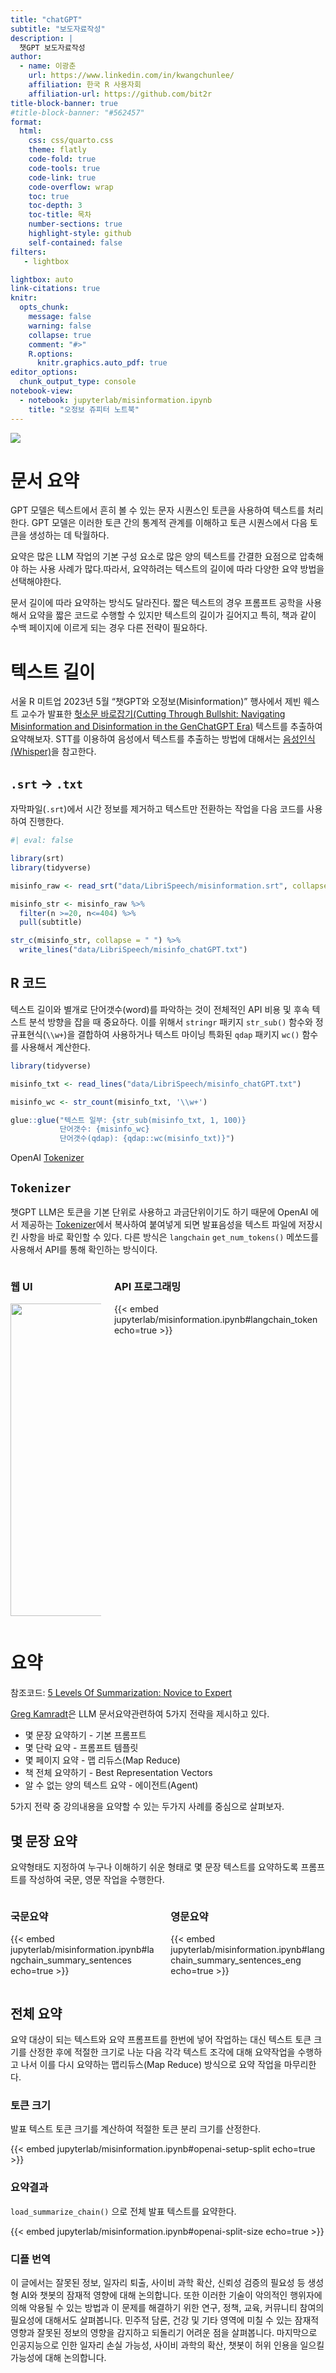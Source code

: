 ```yaml
---
title: "chatGPT"
subtitle: "보도자료작성"
description: | 
  챗GPT 보도자료작성
author:
  - name: 이광춘
    url: https://www.linkedin.com/in/kwangchunlee/
    affiliation: 한국 R 사용자회
    affiliation-url: https://github.com/bit2r
title-block-banner: true
#title-block-banner: "#562457"
format:
  html:
    css: css/quarto.css
    theme: flatly
    code-fold: true
    code-tools: true
    code-link: true
    code-overflow: wrap
    toc: true
    toc-depth: 3
    toc-title: 목차
    number-sections: true
    highlight-style: github    
    self-contained: false
filters:
   - lightbox

lightbox: auto
link-citations: true
knitr:
  opts_chunk: 
    message: false
    warning: false
    collapse: true
    comment: "#>" 
    R.options:
      knitr.graphics.auto_pdf: true
editor_options: 
  chunk_output_type: console
notebook-view:
  - notebook: jupyterlab/misinformation.ipynb
    title: "오정보 쥬피터 노트북"
---
```


![](images/langchain_summary.jpg)

# 문서 요약

GPT 모델은 텍스트에서 흔히 볼 수 있는 문자 시퀀스인 토큰을 사용하여 텍스트를 처리한다. GPT 모델은 이러한 토큰 간의 통계적 관계를 이해하고 토큰 시퀀스에서 다음 토큰을 생성하는 데 탁월하다.

요약은 많은 LLM 작업의 기본 구성 요소로 많은 양의 텍스트를 간결한 요점으로 압축해야 하는 사용 사례가 많다.따라서, 요약하려는 텍스트의 길이에 따라 다양한 요약 방법을 선택해야한다.

문서 길이에 따라 요약하는 방식도 달라진다. 짧은 텍스트의 경우 프롬프트 공학을 사용해서 요약을 짧은 코드로 수행할 수 있지만 텍스트의 길이가 길어지고 특히, 책과 같이 수백 페이지에 이르게 되는 경우 다른 전략이 필요하다.

# 텍스트 길이

서울 R 미트업 2023년 5월 "챗GPT와 오정보(Misinformation)" 행사에서 제빈 웨스트 교수가 발표한 [헛소문 바로잡기(Cutting Through Bullshit: Navigating Misinformation and Disinformation in the GenChatGPT Era)](https://r2bit.com/seoul-r/contents/meetup-2023.html) 텍스트를 추출하여 요약해보자. STT를 이용하여 음성에서 텍스트를 추출하는 방법에 대해서는 [음성인식(Whisper)](https://r2bit.com/chatGPT/whisper.html)을 참고한다.

## `.srt` → `.txt`

자막파일(`.srt`)에서 시간 정보를 제거하고 텍스트만 전환하는 작업을 다음 코드를 사용하여 진행한다.

```r
#| eval: false

library(srt)
library(tidyverse)

misinfo_raw <- read_srt("data/LibriSpeech/misinformation.srt", collapse = " ")

misinfo_str <- misinfo_raw %>% 
  filter(n >=20, n<=404) %>% 
  pull(subtitle)

str_c(misinfo_str, collapse = " ") %>%
  write_lines("data/LibriSpeech/misinfo_chatGPT.txt")
```

## R 코드

텍스트 길이와 별개로 단어갯수(word)를 파악하는 것이 전체적인 API 비용 및
후속 텍스트 분석 방향을 잡을 때 중요하다. 이를 위해서 `stringr` 패키지
`str_sub()` 함수와 정규표현식(`\\w+`)을 결합하여 사용하거나 
텍스트 마이닝 특화된 `qdap` 패키지 `wc()` 함수를 사용해서 계산한다.

```r
library(tidyverse)

misinfo_txt <- read_lines("data/LibriSpeech/misinfo_chatGPT.txt")

misinfo_wc <- str_count(misinfo_txt, '\\w+')

glue::glue("텍스트 일부: {str_sub(misinfo_txt, 1, 100)} 
           단어갯수: {misinfo_wc}
           단어갯수(qdap): {qdap::wc(misinfo_txt)}")
```

[OpenAI [Tokenizer](https://platform.openai.com/tokenizer)]{.aside}

## `Tokenizer`

챗GPT LLM은 토큰을 기본 단위로 사용하고 과금단위이기도 하기 때문에 OpenAI 에서 제공하는 
[Tokenizer](https://platform.openai.com/tokenizer)에서 복사하여 붙여넣게 되면 발표음성을 텍스트 파일에 저장시킨 사항을 바로 확인할 수 있다. 다른 방식은 `langchain` `get_num_tokens()` 메쏘드를 사용해서 API를 통해 확인하는 방식이다.

:::::{.columns}

:::{.column width=30%}
### 웹 UI {.unnumbered}

![](images/misinfo_tokens.jpg){width="500"}
:::

:::{.column  width=70%}
### API 프로그래밍 {.unnumbered}

{{< embed jupyterlab/misinformation.ipynb#langchain_token echo=true >}}

:::
:::::


# 요약

[참조코드: [5 Levels Of Summarization: Novice to Expert](https://github.com/gkamradt/langchain-tutorials/blob/main/data_generation/5%20Levels%20Of%20Summarization%20-%20Novice%20To%20Expert.ipynb)]{.aside}

[Greg Kamradt](https://github.com/gkamradt)은 LLM 문서요약관련하여 5가지 전략을 제시하고 있다.

- 몇 문장 요약하기 - 기본 프롬프트
- 몇 단락 요약 - 프롬프트 템플릿
- 몇 페이지 요약 - 맵 리듀스(Map Reduce)
- 책 전체 요약하기 - Best Representation Vectors
- 알 수 없는 양의 텍스트 요약 - 에이전트(Agent)

5가지 전략 중 강의내용을 요약할 수 있는 두가지 사례를 중심으로 살펴보자.

## 몇 문장 요약

요약형태도 지정하여 누구나 이해하기 쉬운 형태로 몇 문장 텍스트를 요약하도록 프롬프트를 작성하여 국문, 영문 작업을 수행한다.


:::::::{.column-body-outset}

:::::{.columns}
:::{.column}
### 국문요약 {.unnumbered}

{{< embed jupyterlab/misinformation.ipynb#langchain_summary_sentences echo=true >}}

:::

:::{.column}
### 영문요약 {.unnumbered}

{{< embed jupyterlab/misinformation.ipynb#langchain_summary_sentences_eng echo=true >}}
:::
:::::

:::::::

## 전체 요약

요약 대상이 되는 텍스트와 요약 프롬프트를 한번에 넣어 작업하는 대신
텍스트 토큰 크기를 산정한 후에 적절한 크기로 나눈 다음
각각 텍스트 조각에 대해 요약작업을 수행하고 나서 
이를 다시 요약하는 맵리듀스(Map Reduce) 방식으로 요약 작업을 마무리한다.

### 토큰 크기

발표 텍스트 토큰 크기를 계산하여 적절한 토큰 분리 크기를 산정한다.

{{< embed jupyterlab/misinformation.ipynb#openai-setup-split echo=true >}}

### 요약결과

`load_summarize_chain()` 으로 전체 발표 텍스트를 요약한다.

{{< embed jupyterlab/misinformation.ipynb#openai-split-size echo=true >}}

:::{.callout-warning collapse="false"}
### 디플 번역 {.unnumbered}

이 글에서는 잘못된 정보, 일자리 퇴출, 사이비 과학 확산, 신뢰성 검증의 필요성 등 생성형 AI와 챗봇의 잠재적 영향에 대해 논의합니다. 또한 이러한 기술이 악의적인 행위자에 의해 악용될 수 있는 방법과 이 문제를 해결하기 위한 연구, 정책, 교육, 커뮤니티 참여의 필요성에 대해서도 살펴봅니다. 민주적 담론, 건강 및 기타 영역에 미칠 수 있는 잠재적 영향과 잘못된 정보의 영향을 감지하고 되돌리기 어려운 점을 살펴봅니다. 마지막으로 인공지능으로 인한 일자리 손실 가능성, 사이비 과학의 확산, 챗봇이 허위 인용을 일으킬 가능성에 대해 논의합니다.
:::

